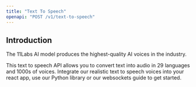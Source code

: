 ```yaml
---
title: "Text To Speech"
openapi: "POST /v1/text-to-speech"
---
```


## Introduction

The 11Labs AI model produces the highest-quality AI voices in the industry.

This text to speech API allows you to convert text into audio in 29 languages and 1000s of voices. Integrate our realistic text to speech voices into your react app, use our Python library or our websockets guide to get started.
